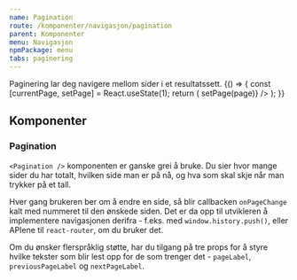 ```yaml
---
name: Pagination
route: /komponenter/navigasjon/pagination
parent: Komponenter
menu: Navigasjon
npmPackage: menu
tabs: paginering
---
```



<PageHeader>
  Paginering lar deg navigere mellom sider i et resultatssett.
</PageHeader>

<Playground>
  {() => {
    const [currentPage, setPage] = React.useState(1);
    return (
      <Pagination
        pageCount={10}
        currentPage={currentPage}
        onPageChange={page => setPage(page)}
      />
    );
  }}
</Playground>

## Komponenter

### Pagination

<ImportStatement imports="Pagination" />
<Props of={Pagination} />

`<Pagination />` komponenten er ganske grei å bruke. Du sier hvor mange sider du har totalt, hvilken side man er på nå, og hva som skal skje når man trykker på et tall.

Hver gang brukeren ber om å endre en side, så blir callbacken `onPageChange` kalt med nummeret til den ønskede siden. Det er da opp til utvikleren å implementere navigasjonen derifra - f.eks. med `window.history.push()`, eller APIene til `react-router`, om du bruker det.

Om du ønsker flerspråklig støtte, har du tilgang på tre props for å styre hvilke tekster som blir lest opp for de som trenger det - `pageLabel`, `previousPageLabel` og `nextPageLabel`.
